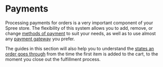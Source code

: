 # Payments

Processing payments for orders is a very important component of your Spree store. The flexibility of this system allows you to add, remove, or change [methods of payment](payment-methods) to suit your needs, as well as to use almost any [payment gateway](payment-methods#add-a-supported-gateway) you prefer.

The guides in this section will also help you to understand the [states an order goes through](payment-states#payment-states) from the time the first item is added to the cart, to the moment you close out the fulfillment process.

